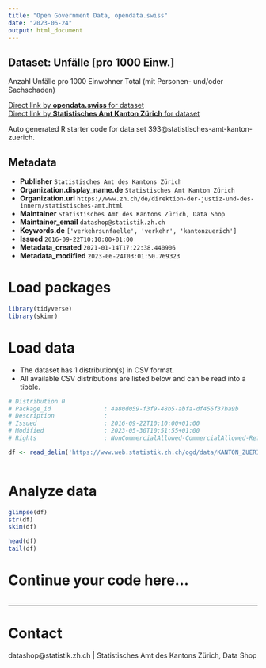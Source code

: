 ```yaml
---
title: "Open Government Data, opendata.swiss"
date: "2023-06-24"
output: html_document
---
```


## Dataset: Unfälle [pro 1000 Einw.]

Anzahl Unfälle pro 1000 Einwohner Total (mit Personen- und/oder Sachschaden)

[Direct link by **opendata.swiss** for dataset](https://opendata.swiss/de/dataset/unfalle-pro-1000-einw)<br>
[Direct link by **Statistisches Amt Kanton Zürich** for dataset](https://www.zh.ch/de/politik-staat/gemeinden/gemeindeportraet.html)

Auto generated R starter code for data set 393@statistisches-amt-kanton-zuerich.

## Metadata

- **Publisher** `Statistisches Amt des Kantons Zürich`
- **Organization.display_name.de** `Statistisches Amt Kanton Zürich`
- **Organization.url** `https://www.zh.ch/de/direktion-der-justiz-und-des-innern/statistisches-amt.html`
- **Maintainer** `Statistisches Amt des Kantons Zürich, Data Shop`
- **Maintainer_email** `datashop@statistik.zh.ch`
- **Keywords.de** `['verkehrsunfaelle', 'verkehr', 'kantonzuerich']`
- **Issued** `2016-09-22T10:10:00+01:00`
- **Metadata_created** `2021-01-14T17:22:38.440906`
- **Metadata_modified** `2023-06-24T03:01:50.769323`


# Load packages

```r

library(tidyverse)
library(skimr)

```

# Load data

-   The dataset has 1 distribution(s) in CSV format.
-   All available CSV distributions are listed below and can be read into a tibble.

```r

# Distribution 0
# Package_id               : 4a80d059-f3f9-48b5-abfa-df456f37ba9b
# Description              : 
# Issued                   : 2016-09-22T10:10:00+01:00
# Modified                 : 2023-05-30T10:51:55+01:00
# Rights                   : NonCommercialAllowed-CommercialAllowed-ReferenceRequired

df <- read_delim('https://www.web.statistik.zh.ch/ogd/data/KANTON_ZUERICH_820.csv')



```

# Analyze data

```r

glimpse(df)
str(df)
skim(df)

head(df)
tail(df)

```

# Continue your code here...

```r

```

------------------------------------------------------------------------

# Contact

datashop@statistik.zh.ch | Statistisches Amt des Kantons Zürich, Data Shop
